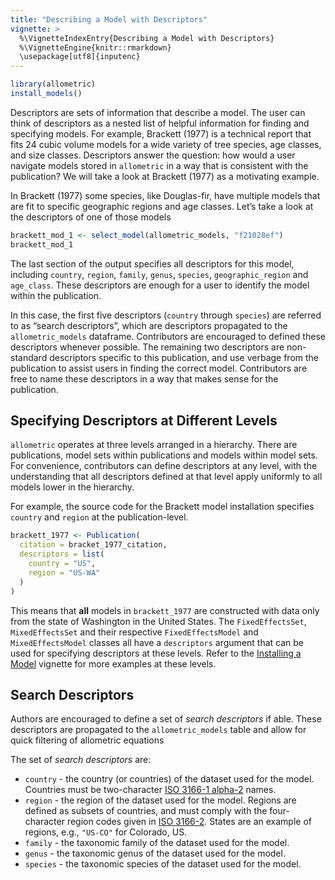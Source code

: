 ```yaml
---
title: "Describing a Model with Descriptors"
vignette: >
  %\VignetteIndexEntry{Describing a Model with Descriptors}
  %\VignetteEngine{knitr::rmarkdown}
  \usepackage[utf8]{inputenc}
---
```


```r
library(allometric)
install_models()
```

Descriptors are sets of information that describe a model. The user can think 
of descriptors as a nested list of helpful information for finding and
specifying models. For example, Brackett (1977) is a technical report that 
fits 24 cubic volume models for a wide variety of tree species, age classes,
and size classes. Descriptors answer the question: how would a user navigate
models stored in `allometric` in a way that is consistent with the publication?
We will take a look at Brackett (1977) as a motivating example.

In Brackett (1977) some species, like Douglas-fir, have multiple models that
are fit to specific geographic regions and age classes. Let's take a look at
the descriptors of one of those models

```r
brackett_mod_1 <- select_model(allometric_models, "f21028ef")
brackett_mod_1
```

The last section of the output specifies all descriptors for this model, 
including `country`, `region`, `family`, `genus`, `species`, `geographic_region`
and `age_class`. These descriptors are enough for a user to identify the
model within the publication.

In this case, the first five descriptors (`country` through `species`) are 
referred to as "search descriptors", which are descriptors propagated to the
`allometric_models` dataframe. Contributors are encouraged to defined these 
descriptors whenever possible. The remaining two descriptors are non-standard
descriptors specific to this publication, and use verbage from the publication
to assist users in finding the correct model. Contributors are free to name
these descriptors in a way that makes sense for the publication.

## Specifying Descriptors at Different Levels

`allometric` operates at three levels arranged in a hierarchy. There are
publications, model sets within publications and models within model sets.
For convenience, contributors can define descriptors at any level, with the
understanding that all descriptors defined at that level apply uniformly to 
all models lower in the hierarchy.

For example, the source code for the Brackett model installation specifies 
`country` and `region` at the publication-level.

```r
brackett_1977 <- Publication(
  citation = bracket_1977_citation,
  descriptors = list(
    country = "US",
    region = "US-WA"
  )
)
```

This means that **all** models in `brackett_1977` are constructed with data only
from the state of Washington in the United States. The `FixedEffectsSet`,
`MixedEffectsSet` and their respective `FixedEffectsModel` and `MixedEffectsModel`
classes all have a `descriptors` argument that can be used for specifying
descriptors at these levels. Refer to the [Installing a Model](https://allometric.github.io/allometric/articles/installing_a_model.html)
vignette for more examples at these levels.

## Search Descriptors

Authors are encouraged to define a set of *search descriptors* if able.
These descriptors are propagated to the `allometric_models` table and allow for
quick filtering of allometric equations

The set of *search descriptors* are:

- `country` - the country (or countries) of the dataset used for the
model. Countries must be two-character 
[ISO 3166-1 alpha-2](https://en.wikipedia.org/wiki/ISO_3166-1_alpha-2) names.
- `region` - the region of the dataset used for the model. Regions are defined
as subsets of countries, and must comply with the four-character region codes
given in [ISO 3166-2](https://en.wikipedia.org/wiki/ISO_3166-2). States are 
an example of regions, e.g., `"US-CO"` for Colorado, US.
- `family` - the taxonomic family of the dataset used for the model.
- `genus` - the taxonomic genus of the dataset used for the model.
- `species` - the taxonomic species of the dataset used for the model.
